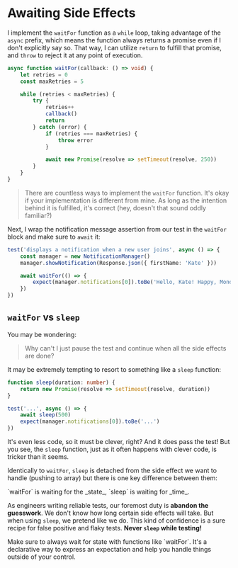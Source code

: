 # Awaiting Side Effects

<EpicVideo url="https://www.epicweb.dev/workshops/testing-fundamentals/testing-asynchronous-code/testing-with-async-side-effects/solution" />

I implement the `waitFor` function as a `while` loop, taking advantage of the `async` prefix, which means the function always returns a promise even if I don't explicitly say so. That way, I can utilize `return` to fulfill that promise, and `throw` to reject it at any point of execution.

```ts filename=greet.test.ts highlight=9,12 nonumber
async function waitFor(callback: () => void) {
	let retries = 0
	const maxRetries = 5

	while (retries < maxRetries) {
		try {
			retries++
			callback()
			return
		} catch (error) {
			if (retries === maxRetries) {
				throw error
			}

			await new Promise(resolve => setTimeout(resolve, 250))
		}
	}
}
```

> There are countless ways to implement the `waitFor` function. It's okay if your implementation is different from mine. As long as the intention behind it is fulfilled, it's correct (hey, doesn't that sound oddly familiar?)

Next, I wrap the notification message assertion from our test in the `waitFor` block and make sure to `await` it:

```ts filename=greet.test.ts highlight=5-7 nonumber
test('displays a notification when a new user joins', async () => {
	const manager = new NotificationManager()
	manager.showNotification(Response.json({ firstName: 'Kate' }))

	await waitFor(() => {
		expect(manager.notifications[0]).toBe('Hello, Kate! Happy, Monday.')
	})
})
```

## `waitFor` vs `sleep`

You may be wondering:

> Why can't I just pause the test and continue when all the side effects are done?

It may be extremely tempting to resort to something like a `sleep` function:

```ts lines=6
function sleep(duration: number) {
	return new Promise(resolve => setTimeout(resolve, duration))
}

test('...', async () => {
	await sleep(500)
	expect(manager.notifications[0]).toBe('...')
})
```

It's even less code, so it must be clever, right? And it does pass the test! But you see, the `sleep` function, just as it often happens with clever code, is tricker than it seems.

Identically to `waitFor`, `sleep` is detached from the side effect we want to handle (pushing to array) but there is one key difference between them:

<callout-info class="important">
	`waitFor` is waiting for the _state_, `sleep` is waiting for _time_.
</callout-info>

As engineers writing reliable tests, our foremost duty is **abandon the guesswork**. We don't know how long certain side effects will take. But when using `sleep`, we pretend like we do. This kind of confidence is a sure recipe for false positive and flaky tests. **Never `sleep` while testing!**

<callout-success>
	Make sure to always wait for state with functions like `waitFor`. It's a
	declarative way to express an expectation and help you handle things outside
	of your control.
</callout-success>
